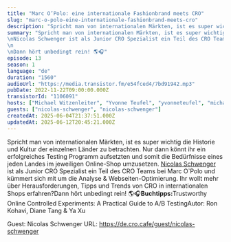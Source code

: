 ```yaml
---
title: "Marc O’Polo: eine internationale Fashionbrand meets CRO"
slug: "marc-o-polo-eine-internationale-fashionbrand-meets-cro"
description: "Spricht man von internationalen Märkten, ist es super wichtig die Historie und Kultur der einzelnen Länder zu betrachten. Nur dann könnt ihr ein erfolgreiches Testing Programm aufsetzten und somit die Bedürfnisse eines jeden Landes im jeweiligen Online-Shop umzusetzen. <a href=\"https://www.linkedin.com/in/nicolas-schwenger\">Nicolas Schwenger</a> ist als Junior CRO Spezialist ein Teil des CRO Teams bei Marc O`Polo und kümmert sich mit um die Analyse &amp; Webseiten-Optimierung. Ihr wollt mehr über Herausforderungen, Tipps und Trends von CRO in internationalen Shops erfahren?Dann hört unbedingt rein! 🌎🎧<strong>Buchtipps:</strong>Trustworthy Online Controlled Experiments: A Practical Guide to A/B TestingAutor: Ron Kohavi, Diane Tang &amp; Ya Xu\n\n\n\n<!-- GUESTS START -->\nGuest: Nicolas Schwenger\nURL: https://de.cro.cafe/guest/nicolas-schwenger\n<!-- GUESTS END -->"
summary: "Spricht man von internationalen Märkten, ist es super wichtig die Historie und Kultur der einzelnen Länder zu betrachten. Nur dann könnt ihr ein erfolgreiches Testing Programm aufsetzten und somit die Bedürfnisse eines jeden Landes im jeweiligen Online-Shop umzusetzen.\nNicolas Schwenger ist als Junior CRO Spezialist ein Teil des CRO Teams bei Marc O`Polo und kümmert sich mit um die Analyse & Webseiten-Optimierung. Ihr wollt mehr über Herausforderungen, Tipps und Trends von CRO in internationalen Shops erfahren?\n\nDann hört unbedingt rein! 🌎🎧"
episode: 13
season: 1
language: "de"
duration: "1560"
audioUrl: "https://media.transistor.fm/e54fced4/7bd91942.mp3"
pubDate: 2022-11-22T09:00:00.000Z
transistorId: "1106091"
hosts: ["Michael Witzenleiter", "Yvonne Teufel", "yvonneteufel", "michaelwitzenleiter"]
guests: ["nicolas-schwenger", "nicolas-schwenger"]
createdAt: 2025-06-04T21:37:51.000Z
updatedAt: 2025-06-12T20:45:21.000Z
---
```


Spricht man von internationalen Märkten, ist es super wichtig die Historie und Kultur der einzelnen Länder zu betrachten. Nur dann könnt ihr ein erfolgreiches Testing Programm aufsetzten und somit die Bedürfnisse eines jeden Landes im jeweiligen Online-Shop umzusetzen. <a href="https://www.linkedin.com/in/nicolas-schwenger">Nicolas Schwenger</a> ist als Junior CRO Spezialist ein Teil des CRO Teams bei Marc O`Polo und kümmert sich mit um die Analyse & Webseiten-Optimierung. Ihr wollt mehr über Herausforderungen, Tipps und Trends von CRO in internationalen Shops erfahren?Dann hört unbedingt rein! 🌎🎧<strong>Buchtipps:</strong>Trustworthy Online Controlled Experiments: A Practical Guide to A/B TestingAutor: Ron Kohavi, Diane Tang & Ya Xu



<!-- GUESTS START -->
Guest: Nicolas Schwenger
URL: https://de.cro.cafe/guest/nicolas-schwenger
<!-- GUESTS END -->
